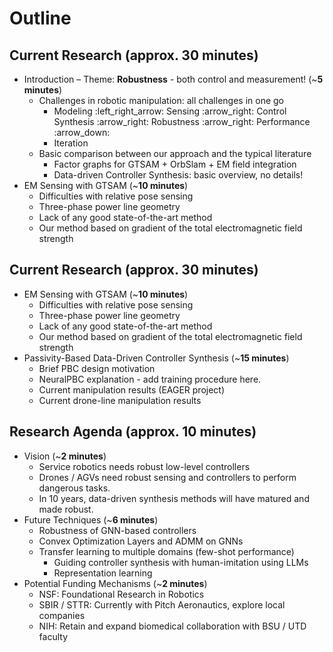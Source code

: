 # Outline {visibility="uncounted"}
<!-- ###################################################################### -->

## Current Research (approx. **30 minutes**) {auto-animate=true visibility="uncounted"}

* Introduction -- Theme: **Robustness** - both control and measurement! (~**5 minutes**)
    * Challenges in robotic manipulation: all challenges in one go
        * Modeling :left_right_arrow: Sensing :arrow_right: Control Synthesis :arrow_right: Robustness :arrow_right: Performance :arrow_down:
        * Iteration  
    * Basic comparison between our approach and the typical literature
        * Factor graphs for GTSAM + OrbSlam + EM field integration
        * Data-driven Controller Synthesis: basic overview, no details!

* EM Sensing with GTSAM (~**10 minutes**)
    * Difficulties with relative pose sensing
    * Three-phase power line geometry 
    * Lack of any good state-of-the-art method
    * Our method based on gradient of the total electromagnetic field strength


## Current Research (approx. **30 minutes**) {auto-animate=true visibility="uncounted"}

* EM Sensing with GTSAM (~**10 minutes**)
    * Difficulties with relative pose sensing
    * Three-phase power line geometry 
    * Lack of any good state-of-the-art method
    * Our method based on gradient of the total electromagnetic field strength

* Passivity-Based Data-Driven Controller Synthesis (~**15 minutes**)
    * Brief PBC design motivation
    * NeuralPBC explanation - add training procedure here.
    * Current manipulation results (EAGER project)
    * Current drone-line manipulation results


## Research Agenda (approx. **10 minutes**) {auto-animate=true visibility="uncounted"}

* Vision (~**2 minutes**)
    * Service robotics needs robust low-level controllers
    * Drones / AGVs need robust sensing and controllers to perform dangerous tasks.
    * In 10 years, data-driven synthesis methods will have matured and made robust.

* Future Techniques (~**6 minutes**)
    * Robustness of GNN-based controllers
    * Convex Optimization Layers and ADMM on GNNs
    * Transfer learning to multiple domains (few-shot performance)
        * Guiding controller synthesis with human-imitation using LLMs
        * Representation learning

* Potential Funding Mechanisms (~**2 minutes**)
    * NSF: Foundational Research in Robotics
    * SBIR / STTR: Currently with Pitch Aeronautics, explore local companies
    * NIH: Retain and expand biomedical collaboration with BSU / UTD faculty